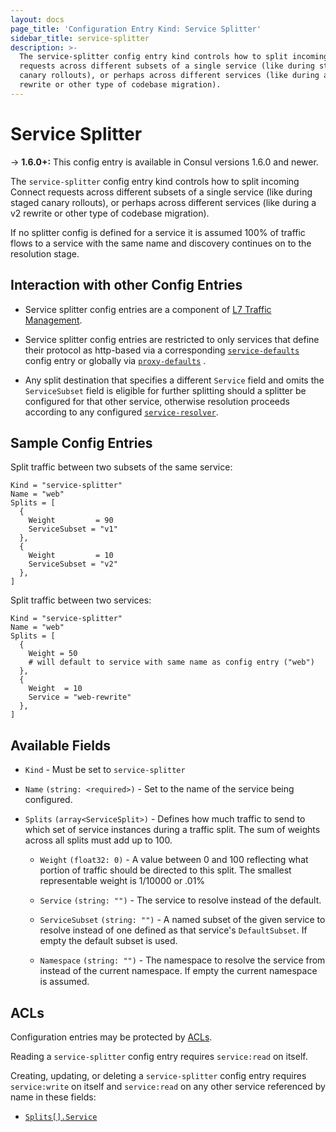 ```yaml
---
layout: docs
page_title: 'Configuration Entry Kind: Service Splitter'
sidebar_title: service-splitter
description: >-
  The service-splitter config entry kind controls how to split incoming Connect
  requests across different subsets of a single service (like during staged
  canary rollouts), or perhaps across different services (like during a v2
  rewrite or other type of codebase migration).
---
```


# Service Splitter

-> **1.6.0+:** This config entry is available in Consul versions 1.6.0 and newer.

The `service-splitter` config entry kind controls how to split incoming Connect
requests across different subsets of a single service (like during staged
canary rollouts), or perhaps across different services (like during a v2
rewrite or other type of codebase migration).

If no splitter config is defined for a service it is assumed 100% of traffic
flows to a service with the same name and discovery continues on to the
resolution stage.

## Interaction with other Config Entries

- Service splitter config entries are a component of [L7 Traffic
  Management](/docs/connect/l7-traffic-management).

- Service splitter config entries are restricted to only services that define
  their protocol as http-based via a corresponding
  [`service-defaults`](/docs/agent/config-entries/service-defaults) config
  entry or globally via
  [`proxy-defaults`](/docs/agent/config-entries/proxy-defaults) .

- Any split destination that specifies a different `Service` field and omits
  the `ServiceSubset` field is eligible for further splitting should a splitter
  be configured for that other service, otherwise resolution proceeds according
  to any configured
  [`service-resolver`](/docs/agent/config-entries/service-resolver).

## Sample Config Entries

Split traffic between two subsets of the same service:

```hcl
Kind = "service-splitter"
Name = "web"
Splits = [
  {
    Weight         = 90
    ServiceSubset = "v1"
  },
  {
    Weight         = 10
    ServiceSubset = "v2"
  },
]
```

Split traffic between two services:

```hcl
Kind = "service-splitter"
Name = "web"
Splits = [
  {
    Weight = 50
    # will default to service with same name as config entry ("web")
  },
  {
    Weight  = 10
    Service = "web-rewrite"
  },
]
```

## Available Fields

- `Kind` - Must be set to `service-splitter`

- `Name` `(string: <required>)` - Set to the name of the service being configured.

- `Splits` `(array<ServiceSplit>)` - Defines how much traffic to send to which
  set of service instances during a traffic split. The sum of weights across
  all splits must add up to 100.

  - `Weight` `(float32: 0)` - A value between 0 and 100 reflecting what portion
    of traffic should be directed to this split. The smallest representable
    weight is 1/10000 or .01%

  - `Service` `(string: "")` - The service to resolve instead of the default.

  - `ServiceSubset` `(string: "")` - A named subset of the given service to
    resolve instead of one defined as that service's `DefaultSubset`. If empty
    the default subset is used.

  - `Namespace` `(string: "")` - The namespace to resolve the service from
    instead of the current namespace. If empty the current namespace is
    assumed.

## ACLs

Configuration entries may be protected by
[ACLs](https://learn.hashicorp.com/consul/security-networking/production-acls).

Reading a `service-splitter` config entry requires `service:read` on itself.

Creating, updating, or deleting a `service-splitter` config entry requires
`service:write` on itself and `service:read` on any other service referenced by
name in these fields:

- [`Splits[].Service`](#service)

